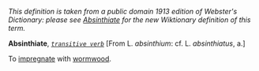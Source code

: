 ''This definition is taken from a public domain 1913 edition of Webster's Dictionary: please see [[Absinthiate]] for the new Wiktionary definition of this term.''

'''Absinthiate''', ''<code>[[transitive verb (part of speech)|transitive verb]]</code>'' [From L. ''absinthium'': cf. L. ''absinthiatus'', a.]

To [[impregnate]] with [[wormwood]].